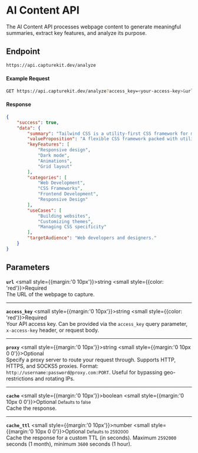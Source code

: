 # AI Content API

The AI Content API processes webpage content to generate meaningful summaries, extract key features, and analyze its purpose.

## Endpoint

```bash copy
https://api.capturekit.dev/analyze
```

#### Example Request

```bash copy
GET https://api.capturekit.dev/analyze?access_key=<your-access-key>&url=https://tailwindcss.com
```

#### Response

```json
{
	"success": true,
	"data": {
		"summary": "Tailwind CSS is a utility-first CSS framework for modern web design.",
		"valueProposition": "A flexible CSS framework packed with utility classes.",
		"keyFeatures": [
			"Responsive design",
			"Dark mode",
			"Animations",
			"Grid layout"
		],
		"categories": [
			"Web Development",
			"CSS Frameworks",
			"Frontend Development",
			"Responsive Design"
		],
		"useCases": [
			"Building websites",
			"Customizing themes",
			"Managing CSS specificity"
		],
		"targetAudience": "Web developers and designers."
	}
}
```

## Parameters

**`url`** <small style={{margin:'0 10px'}}>string</small> <small style={{color: 'red'}}>Required</small><br/>
The URL of the webpage to capture.

---

**`access_key`** <small style={{margin:'0 10px'}}>string</small> <small style={{color: 'red'}}>Required</small><br/>
Your API access key. Can be provided via the `access_key` query parameter, `x-access-key` header, or request body.

---

**`proxy`** <small style={{margin:'0 10px'}}>string</small> <small style={{margin:'0  10px  0 0'}}>Optional</small> <br/>
Specify a proxy server to route your request through. Supports HTTP, HTTPS, and SOCKS5 proxies. Format: `http://username:password@proxy.com:PORT`. Useful for bypassing geo-restrictions and rotating IPs.

---

**`cache`** <small style={{margin:'0 10px'}}>boolean</small> <small style={{margin:'0  10px  0 0'}}>Optional</small> <small>Defaults to false</small><br/>
Cache the response.

---

**`cache_ttl`** <small style={{margin:'0 10px'}}>number</small> <small style={{margin:'0  10px  0 0'}}>Optional</small> <small>Defaults to 2592000</small><br/>
Cache the response for a custom TTL (in seconds). Maximum `2592000` seconds (1 month), minimum `3600` seconds (1 hour).
